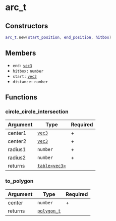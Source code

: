 # arc_t

## Constructors

```lua
arc_t.new(start_position, end_position, hitbox)
```

## Members

- `end:` [`vec3`](/structs/math/vec3)
- `hitbox:` `number`
- `start:` [`vec3`](/structs/math/vec3)
- `distance:` `number`

## Functions

### circle_circle_intersection

| Argument | Type                                | Required |
| -------- | ----------------------------------- | -------- |
| center1  | [`vec3`](/structs/math/vec3)        | +        |
| center2  | [`vec3`](/structsmath//vec3)        | +        |
| radius1  | `number`                            | +        |
| radius2  | `number`                            | +        |
| returns  | [`table<vec3>`](/structs/math/vec3) |          |

### to_polygon

| Argument | Type                                   | Required |
| -------- | -------------------------------------- | -------- |
| center   | `number`                               | +        |
| returns  | [`polygon_t`](/structs/math/polygon_t) |          |

